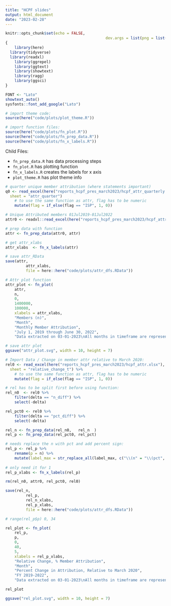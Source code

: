 ```yaml
---
title: "HCPF slides"
output: html_document
date: "2023-02-28"
---
```


```r
knitr::opts_chunk$set(echo = FALSE,
											dev.args = list(png = list(type = "cairo")))
{
	library(here)
  library(tidyverse) 
  library(readxl)
	library(ggrepel)
	library(ggtext)
	library(showtext)
	library(ragg)
	library(ggsci)
}

FONT <- "Lato"
showtext_auto()
sysfonts::font_add_google("Lato")

# import theme code: 
source(here("code/plots/plot_theme.R"))

# import function files: 
source(here("code/plots/fn_plot.R"))  
source(here("code/plots/fn_prep_data.R"))  
source(here("code/plots/fn_x_labels.R"))  

```  

Child Files:  

 - `fn_prep_data.R` has data processing steps   
 - `fn_plot.R` has plotting function  
 - `fn_x_labels.R` creates the labels for x axis    
 - `plot_theme.R` has plot theme  info  



```r
# quarter unique member attribution (where statements important)  
q0 <- read_excel(here("reports_hcpf_pres_march2023/hcpf_attr_quarterly.xlsx"), 
  sheet = "attr_quarter")
	# to use the same function as attr, flag has to be numeric
	mutate(flag = if_else(flag == "ISP", 1, 0))

```  

```r

# Unique Attributed members 01Jul2019-01Jul2022
attr0 <- readxl::read_excel(here("reports_hcpf_pres_march2023/hcpf_attr.xlsx"))

# prep data with function
attr <- fn_prep_data(attr0, attr)

# get attr_xlabs
attr_xlabs  <- fn_x_labels(attr)

# save attr_RData
save(attr,
		 attr_xlabs,
		 file = here::here("code/plots/attr_dfs.RData")) 

# Attr plot function
attr_plot <- fn_plot(
	attr, 
	n,
	0, 
	1400000, 
	100000, 
	xlabels = attr_xlabs,
	"Members (n)",
	"Month",
	"Monthly Member Attribution",
	"July 1, 2019 through June 30, 2022",
	"Data extracted on 03-01-2023\nAll months in timeframe are represented in the plot; for readability, only quarter and yearly start months have been labeled")

# save attr plot 
ggsave("attr_plot.svg", width = 10, height = 7)

```


```r

# Import Data / Change in member attr relative to March 2020: 
rel0 <- read_excel(here("reports_hcpf_pres_march2023/hcpf_attr.xlsx"), 
  sheet = "relative_change_t") %>% 
	# to use the same function as attr, flag has to be numeric
	mutate(flag = if_else(flag == "ISP", 1, 0))

# rel has to be split first before using function: 
rel_n0  <- rel0 %>% 
	filter(delta == "n_diff") %>%
	select(-delta) 

rel_pct0 <- rel0 %>% 
	filter(delta == "pct_diff") %>%
	select(-delta) 

rel_n <- fn_prep_data(rel_n0,   rel_n  )
rel_p <- fn_prep_data(rel_pct0, rel_pct)

# needs replace the n with pct and add percent sign:
rel_p <- rel_p %>% 
	rename(p = n) %>% 
	mutate(label_max = str_replace_all(label_max, c("\\(n" = "\\(pct",
																									"\\)" = "\\%\\)")))
# only need it for 1
rel_p_xlabs <- fn_x_labels(rel_p)

rm(rel_n0, attr0, rel_pct0, rel0)

save(rel_n,
		 rel_p,
		 rel_n_xlabs,
		 rel_p_xlabs,
		 file = here::here("code/plots/attr_dfs.RData"))

# range(rel_p$p) 0, 34

rel_plot <- fn_plot(
	rel_p, 
	p,
	0, 
	40, 
	5, 
	xlabels = rel_p_xlabs,
	"Relative Change, % Member Attribution",
	"Month",
	"Percent Change in Attribution, Relative to March 2020",
	"FY 2019-2022",
	"Data extracted on 03-01-2023\nAll months in timeframe are represented in the plot; for readability, only quarter and yearly start months have been labeled")

rel_plot

ggsave("rel_plot.svg", width = 10, height = 7)

```




